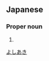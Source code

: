 ==Japanese==
{{ja-kanjitab|良|明}}

===Proper noun===
{{ja-pos|proper|よしあき}}

# {{given name|male|lang=ja}}

[[Category:Japanese male given names|よしあき]]